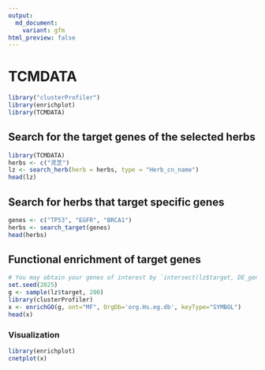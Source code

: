 ```yaml
---
output:
  md_document:
    variant: gfm
html_preview: false
---
```


# TCMDATA

```r
library("clusterProfiler")
library(enrichplot)
library(TCMDATA)
```

## Search for the target genes of the selected herbs

```r
library(TCMDATA)
herbs <- c("灵芝")
lz <- search_herb(herb = herbs, type = "Herb_cn_name")
head(lz)
```


## Search for herbs that target specific genes

```r
genes <- c("TP53", "EGFR", "BRCA1")
herbs <- search_target(genes)
head(herbs)
```


## Functional enrichment of target genes


```r
# You may obtain your genes of interest by `intersect(lz$target, DE_genes)`
set.seed(2025)
g <- sample(lz$target, 200)
library(clusterProfiler)
x <- enrichGO(g, ont="MF", OrgDb='org.Hs.eg.db', keyType="SYMBOL")
head(x)
```

### Visualization

```r
library(enrichplot)
cnetplot(x)
```

